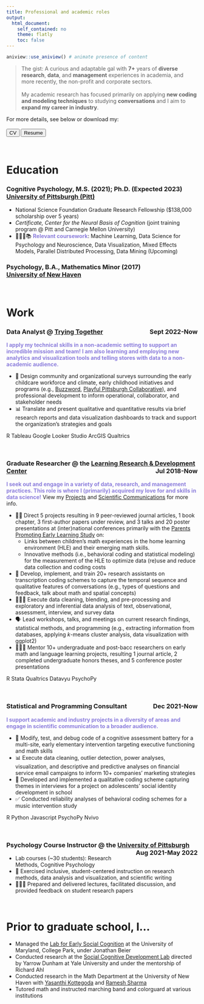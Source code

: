 ```yaml
---
title: Professional and academic roles
output:  
  html_document:  
    self_contained: no  
    theme: flatly
    toc: false
---
```


```r
aniview::use_aniview() # animate presence of content
```

<!-- for accessing the link icons --> 
<script src="https://kit.fontawesome.com/455169677b.js" crossorigin="anonymous"></script> 

::: {.aniview data-av-animation="fadeInUp"}


> The gist: A curious and adaptable gal with **7+** years of **diverse research**, **data**, and **management** experiences in  academia, and more recently, the non-profit and corporate sectors.  <br><br> My academic research has focused primarily on applying **new coding and modeling techniques** to studying **conversations** and I aim to **expand my career in industry**. 


For more details, see below or download my: <br><br>
<a target="_blank" rel="noopener noreferrer" href="files/ShirleyDuongCV.pdf"><button type="button" class="btn btn-success">CV</button></a>  <a target="_blank" rel="noopener noreferrer" href="files/ShirleyDuongResume.pdf"><button type="button" class="btn btn-success">Resume</button></a>

<br>


<h1> Education </h1>

<h3> Cognitive Psychology, M.S. (2021); Ph.D. (Expected 2023)  <br>
<a target="_blank" rel="noopener noreferrer" href="http://psychology.pitt.edu/">University of Pittsburgh (Pitt)</a> </h3> 
- National Science Foundation Graduate Research Fellowship ($138,000 scholarship over 5 years) 
- *Certificate, Center for the Neural Basis of Cognition* (joint training program @ Pitt and Carnegie Mellon University)
- 🙇🏻‍♀️📚 <font color="#8c7edc"><b>Relevant coursework</b></font>: Machine Learning, Data Science for Psychology and Neuroscience, Data Visualization, Mixed Effects Models, Parallel Distributed Processing, Data Mining (Upcoming)

<h3> Psychology, B.A., Mathematics Minor (2017) <br>
<a target="_blank" rel="noopener noreferrer" href="https://www.newhaven.edu/arts-sciences/undergraduate-programs/psychology/index.php">University of New Haven </a></h3> 


<br>


<h1> Work </h1>

<h3> Data Analyst  @ <a target="_blank" rel="noopener noreferrer" href="https://tryingtogether.org/">Trying Together</a> <div style="float: right">Sept 2022-Now</div> </h3> 

<font color="#8c7edc"><b>I apply my technical skills in a non-academic setting to support an incredible mission and team! I am also learning and employing new analytics and visualization tools and telling stores with data to a non-academic audience.</b></font> 

- 📝 Design community and organizational surveys surrounding the early childcare workforce and climate, early childhood initiatives and programs (e.g., <a target="_blank" rel="noopener noreferrer" href="https://buzzwordpgh.org/">Buzzword</a>, <a target="_blank" rel="noopener noreferrer" href="https://www.playfulpittsburgh.org/">Playful Pittsburgh Collaborative</a>), and professional development to inform operational, collaborator, and stakeholder needs
- 📊 Translate and present qualitative and quantitative results via brief research reports and data visualization dashboards to track and support the organization's strategies and goals

<span class="badge bg-primary">R</span> <span class="badge bg-primary">Tableau</span> <span class="badge bg-primary">Google Looker Studio</span> <span class="badge bg-primary">ArcGIS</span> <span class="badge bg-primary">Qualtrics</span> 

<br>

<h3> Graduate Researcher  @ the <a target="_blank" rel="noopener noreferrer" href="https://www.lrdc.pitt.edu/"> Learning Research & Development Center</a> <div style="float: right">Jul 2018-Now</div> </h3> 

<font color="#8c7edc"><b>I seek out and engage in a variety of data, research, and management practices. This role is where I (primarily) acquired my love for and skills in data science!</b></font> View my <a href=projects.html>Projects</a> and <a href=publications.html>Scientific Communications</a> for more info.

- 👋🏼 Direct 5 projects resulting in 9 peer-reviewed journal articles, 1 book chapter, 3 first-author papers under review, and 3 talks and 20 poster presentations at (inter)national conferences primarily with the <a target="_blank" rel="noopener noreferrer" href="https://lrdc.pitt.edu/ppel/">Parents Promoting Early Learning Study</a> on:
  + Links between children's math experiences in the home learning environment (HLE) and their emerging math skills.
  + Innovative methods (i.e., behavioral coding and statistical modeling) for the measurement of the HLE to optimize data (re)use and reduce data collection and coding costs
- 🔢 Develop, implement, and train 20+ research assistants on transcription coding schemes to capture the temporal sequence and qualitative features of conversations (e.g., types of questions and feedback, talk about math and spatial concepts) 
- 👩🏻‍💻 Execute data cleaning, blending, and pre-processing and exploratory and inferential data analysis of text, observational, assessment, interview, and survey data
- 🗣 Lead workshops, talks, and meetings on current research findings, statistical methods, and programming (e.g., extracting information from databases, applying *k*-means cluster analysis, data visualization with ggplot2)
- 👩🏻‍🏫 Mentor 10+ undergraduate and post-bacc researchers on early math and language learning projects, resulting 1 journal article, 2 completed undergraduate honors theses, and 5 conference poster presentations

<span class="badge bg-primary">R</span> <span class="badge bg-primary">Stata</span> <span class="badge bg-primary">Qualtrics</span> <span class="badge bg-primary">Datavyu</span> <span class="badge bg-primary">PsychoPy</span>

<br>

<h3> Statistical and Programming Consultant <div style="float: right">Dec 2021-Now</div> </h3> 

<font color="#8c7edc"><b>I support academic and industry projects in a diversity of areas and engage in scientific communication to a broader audience.</b></font>

- 🐞 Modify, test, and debug code of a cognitive assessment battery for a multi-site, early elementary intervention targeting executive functioning and math skills 
- 📊 Execute data cleaning, outlier detection, power analyses, visualization, and descriptive and predictive analyses on financial service email campaigns to inform 10+ companies' marketing strategies
- 🔢 Developed and implemented a qualitative coding scheme capturing themes in interviews for a project on adolescents' social identity development in school
- ✅ Conducted reliability analyses of behavioral coding schemes for a music intervention study


<span class="badge bg-primary">R</span> <span class="badge bg-primary">Python</span> <span class="badge bg-primary">Javascript</span> <span class="badge bg-primary">PsychoPy</span> <span class="badge bg-primary">Nvivo</span>

<br>

<h3> Psychology Course Instructor @ the <a target="_blank" rel="noopener noreferrer" href="http://psychology.pitt.edu/">University of Pittsburgh</a> <div style="float: right">Aug 2021-May 2022</div> </h3> 

- Lab courses (~30 students): Research Methods, Cognitive Psychology
- 🤝 Exercised inclusive, student-centered instruction on research methods, data analysis and visualization, and scientific writing
- 👩🏻‍🏫 Prepared and delivered lectures, facilitated discussion, and provided feedback on student research papers


<br>


<h1> Prior to graduate school, I... </h1>

<!-- Lol it seems like I like switching between HTML and markdown... -->

- Managed the <a target="_blank" rel="noopener noreferrer" href="http://socialkidslab.umd.edu/">Lab for Early Social Cognition</a> at the University of Maryland, College Park, under Jonathan Beier
- Conducted research at the <a target="_blank" rel="noopener noreferrer" href="http://www.socialcogdev.com/">Social Cognitive Development Lab</a> directed by Yarrow Dunham at Yale University and under the mentorship of Richard Ahl
- Conducted research in the Math Department at the University of New Haven with <a target="_blank" rel="noopener noreferrer" href="https://www.newhaven.edu/faculty-staff-profiles/yasanthi-kottegoda.php">Yasanthi Kottegoda</a> and <a target="_blank" rel="noopener noreferrer" href="https://www.newhaven.edu/faculty-staff-profiles/ramesh-sharma.php">Ramesh Sharma </a>
- Tutored math and instructed marching band and colorguard at various institutions 



::: 